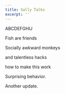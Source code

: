 ```yaml
---
title: Sally Talks
excerpt: ''
---
```



ABCDEFGHIJ

Fish are friends

Socially awkward monkeys

and talentless hacks

how to make this work

Surprising behavior.

Another update.
